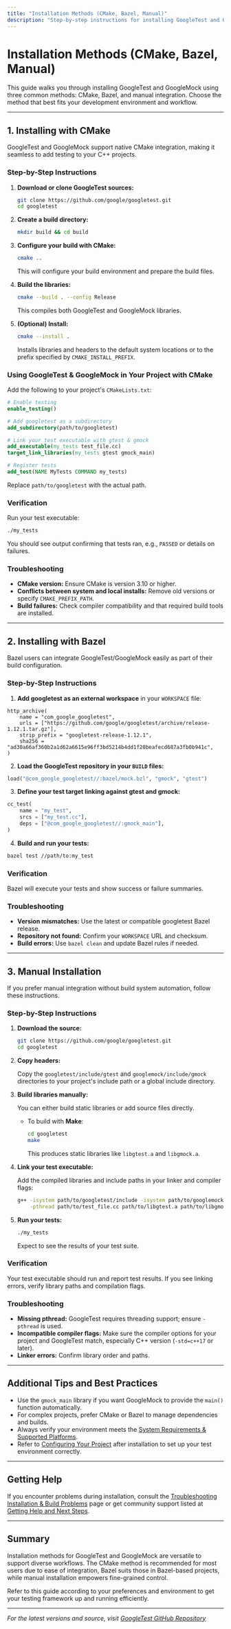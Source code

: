 ```yaml
---
title: "Installation Methods (CMake, Bazel, Manual)"
description: "Step-by-step instructions for installing GoogleTest and GoogleMock using CMake, Bazel, and manual methods. Detailed examples for each method assist users in selecting the approach best suited for their workflow."
---
```


# Installation Methods (CMake, Bazel, Manual)

This guide walks you through installing GoogleTest and GoogleMock using three common methods: CMake, Bazel, and manual integration. Choose the method that best fits your development environment and workflow.

---

## 1. Installing with CMake

GoogleTest and GoogleMock support native CMake integration, making it seamless to add testing to your C++ projects.

### Step-by-Step Instructions

1. **Download or clone GoogleTest sources:**

   ```bash
   git clone https://github.com/google/googletest.git
   cd googletest
   ```

2. **Create a build directory:**

   ```bash
   mkdir build && cd build
   ```

3. **Configure your build with CMake:**

   ```bash
   cmake ..
   ```

   This will configure your build environment and prepare the build files.

4. **Build the libraries:**

   ```bash
   cmake --build . --config Release
   ```

   This compiles both GoogleTest and GoogleMock libraries.

5. **(Optional) Install:**

   ```bash
   cmake --install .
   ```

   Installs libraries and headers to the default system locations or to the prefix specified by `CMAKE_INSTALL_PREFIX`.

### Using GoogleTest & GoogleMock in Your Project with CMake

Add the following to your project's `CMakeLists.txt`:

```cmake
# Enable testing
enable_testing()

# Add googletest as a subdirectory
add_subdirectory(path/to/googletest)

# Link your test executable with gtest & gmock
add_executable(my_tests test_file.cc)
target_link_libraries(my_tests gtest gmock_main)

# Register tests
add_test(NAME MyTests COMMAND my_tests)
```

Replace `path/to/googletest` with the actual path.

### Verification

Run your test executable:

```bash
./my_tests
```

You should see output confirming that tests ran, e.g., `PASSED` or details on failures.

### Troubleshooting

- **CMake version:** Ensure CMake is version 3.10 or higher.
- **Conflicts between system and local installs:** Remove old versions or specify `CMAKE_PREFIX_PATH`.
- **Build failures:** Check compiler compatibility and that required build tools are installed.

---

## 2. Installing with Bazel

Bazel users can integrate GoogleTest/GoogleMock easily as part of their build configuration.

### Step-by-Step Instructions

1. **Add googletest as an external workspace** in your `WORKSPACE` file:

```plaintext
http_archive(
    name = "com_google_googletest",
    urls = ["https://github.com/google/googletest/archive/release-1.12.1.tar.gz"],
    strip_prefix = "googletest-release-1.12.1",
    sha256 = "ad30a66af360b2a1d62a6615e96ff3bd5214b4dd1f20beafecd687a3fb0b941c",
)
```

2. **Load the GoogleTest repository in your `BUILD` files:**

```python
load("@com_google_googletest//:bazel/mock.bzl", "gmock", "gtest")
```

3. **Define your test target linking against gtest and gmock:**

```python
cc_test(
    name = "my_test",
    srcs = ["my_test.cc"],
    deps = ["@com_google_googletest//:gmock_main"],
)
```

4. **Build and run your tests:**

```bash
bazel test //path/to:my_test
```

### Verification

Bazel will execute your tests and show success or failure summaries.

### Troubleshooting

- **Version mismatches:** Use the latest or compatible googletest Bazel release.
- **Repository not found:** Confirm your `WORKSPACE` URL and checksum.
- **Build errors:** Use `bazel clean` and update Bazel rules if needed.

---

## 3. Manual Installation

If you prefer manual integration without build system automation, follow these instructions.

### Step-by-Step Instructions

1. **Download the source:**

   ```bash
   git clone https://github.com/google/googletest.git
   cd googletest
   ```

2. **Copy headers:**

   Copy the `googletest/include/gtest` and `googlemock/include/gmock` directories to your project's include path or a global include directory.

3. **Build libraries manually:**

   You can either build static libraries or add source files directly.

   - To build with **Make**:

     ```bash
     cd googletest
     make
     ```

     This produces static libraries like `libgtest.a` and `libgmock.a`.

4. **Link your test executable:**

   Add the compiled libraries and include paths in your linker and compiler flags:

   ```bash
   g++ -isystem path/to/googletest/include -isystem path/to/googlemock/include \
       -pthread path/to/test_file.cc path/to/libgtest.a path/to/libgmock.a -o my_tests
   ```

5. **Run your tests:**

   ```bash
   ./my_tests
   ```

   Expect to see the results of your test suite.

### Verification

Your test executable should run and report test results. If you see linking errors, verify library paths and compilation flags.

### Troubleshooting

- **Missing pthread:** GoogleTest requires threading support; ensure `-pthread` is used.
- **Incompatible compiler flags:** Make sure the compiler options for your project and GoogleTest match, especially C++ version (`-std=c++17` or later).
- **Linker errors:** Confirm library order and paths.

---

## Additional Tips and Best Practices

- Use the `gmock_main` library if you want GoogleMock to provide the `main()` function automatically.
- For complex projects, prefer CMake or Bazel to manage dependencies and builds.
- Always verify your environment meets the [System Requirements & Supported Platforms](system-requirements.md).
- Refer to [Configuring Your Project](project-setup.md) after installation to set up your test environment correctly.

---

## Getting Help

If you encounter problems during installation, consult the [Troubleshooting Installation & Build Problems](troubleshooting-setup.md) page or get community support listed at [Getting Help and Next Steps](community-and-next-steps.md).

---

## Summary

Installation methods for GoogleTest and GoogleMock are versatile to support diverse workflows. The CMake method is recommended for most users due to ease of integration, Bazel suits those in Bazel-based projects, while manual installation empowers fine-grained control.

Refer to this guide according to your preferences and environment to get your testing framework up and running efficiently.

---

_For the latest versions and source, visit [GoogleTest GitHub Repository](https://github.com/google/googletest)_
